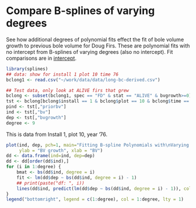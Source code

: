 Compare B-splines of varying degrees
========================================================

See how additional degrees of polynomial fits effect the fit of bole volume growth to previous bole volume for Doug Firs.  These are polynomial fits with no intercept from B-splines of varying degrees (also no intercept).  Fit comparisons are in [intercept](https://github.com/ghandi9000/rgr/tree/master/rgr-hazards/version2/intercept).


```r
library(splines)
## data: show for install 1 plot 10 time 76
bclong1 <- read.csv("~/work/data/data/long-bc-derived.csv")

## Test data, only look at ALIVE firs that grew
bclong <- subset(bclong1, spec == "FD" & stat == "ALIVE" & bvgrowth>=0) ## not sure how to treat trees
tst <- bclong[bclong$install == 1 & bclong$plot == 10 & bclong$time == 85,]
pind <- tst[,"priorbv"]
ind <- tst[,"bv"]
dep <- tst[,"bvgrowth"]
degree <- 9

```

This is data from Install 1, plot 10, year '76.

```r
plot(ind, dep, pch=1, main="Fitting B-spline Polynomials with\nVarying Degrees",
     ylab = "BV growth", xlab = "BV")
dd <- data.frame(ind=ind, dep=dep)
dd <- dd[order(dd$ind),]
for (i in 1:degree) {
    bmat <- bs(dd$ind, degree = i)
    fit <- lm(dd$dep ~ bs(dd$ind, degree = i) - 1)
    ## print(paste("df: ", i))
    lines(dd$ind, predict(lm(dd$dep ~ bs(dd$ind, degree = i) - 1)), col = i)
}
legend("bottomright", legend = c(1:degree), col = 1:degree, lty = 1)
```

